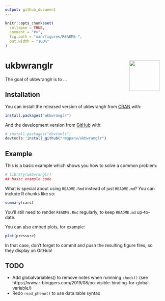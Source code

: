 ```yaml
---
output: github_document
---
```


<!-- README.md is generated from README.Rmd. Please edit that file -->

```r
knitr::opts_chunk$set(
  collapse = TRUE,
  comment = "#>",
  fig.path = "man/figures/README-",
  out.width = "100%"
)
```

# ukbwranglr <img src="test.png" align="right" width="100" />

<!-- badges: start -->
<!-- badges: end -->

The goal of ukbwranglr is to ...

## Installation

You can install the released version of ukbwranglr from [CRAN](https://CRAN.R-project.org) with:

``` r
install.packages("ukbwranglr")
```

And the development version from [GitHub](https://github.com/) with:

``` r
# install.packages("devtools")
devtools::install_github("rmgpanw/ukbwranglr")
```
## Example

This is a basic example which shows you how to solve a common problem:

```r
# library(ukbwranglr)
## basic example code
```

What is special about using `README.Rmd` instead of just `README.md`? You can include R chunks like so:

```r
summary(cars)
```

You'll still need to render `README.Rmd` regularly, to keep `README.md` up-to-date.

You can also embed plots, for example:

```r
plot(pressure)
```

In that case, don't forget to commit and push the resulting figure files, so they display on GitHub!

## TODO

- Add globalvariables() to remove notes when runnning `check()` (see https://www.r-bloggers.com/2019/08/no-visible-binding-for-global-variable/)
- Redo `read_pheno()` to use data.table syntax
